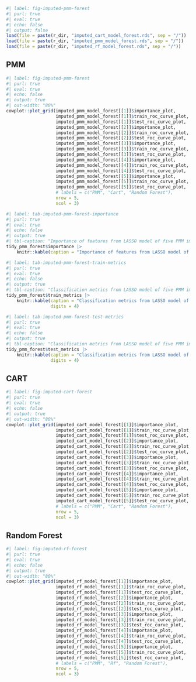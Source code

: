 ``` r
#| label: fig-imputed-pmm-forest
#| purl: true
#| eval: true
#| echo: false
#| output: false
load(file = paste(r_dir, "imputed_cart_model_forest.rds", sep = "/"))
load(file = paste(r_dir, "imputed_pmm_model_forest.rds", sep = "/"))
load(file = paste(r_dir, "imputed_rf_model_forest.rds", sep = "/"))

```


::: {.panel-tabset}

## PMM

``` r
#| label: fig-imputed-pmm-forest
#| purl: true
#| eval: true
#| echo: false
#| output: true
#| out-width: "80%"
cowplot::plot_grid(imputed_pmm_model_forest[[1]]$importance_plot,
                   imputed_pmm_model_forest[[1]]$train_roc_curve_plot,
                   imputed_pmm_model_forest[[1]]$test_roc_curve_plot,
                   imputed_pmm_model_forest[[2]]$importance_plot,
                   imputed_pmm_model_forest[[2]]$train_roc_curve_plot,
                   imputed_pmm_model_forest[[2]]$test_roc_curve_plot,
                   imputed_pmm_model_forest[[3]]$importance_plot,
                   imputed_pmm_model_forest[[3]]$train_roc_curve_plot,
                   imputed_pmm_model_forest[[3]]$test_roc_curve_plot,
                   imputed_pmm_model_forest[[4]]$importance_plot,
                   imputed_pmm_model_forest[[4]]$train_roc_curve_plot,
                   imputed_pmm_model_forest[[4]]$test_roc_curve_plot,
                   imputed_pmm_model_forest[[5]]$importance_plot,
                   imputed_pmm_model_forest[[5]]$train_roc_curve_plot,
                   imputed_pmm_model_forest[[5]]$test_roc_curve_plot,
                   # labels = c("PMM", "Cart", "Random Forest"),
                   nrow = 5,
                   ncol = 3)

```

``` r
#| label: tab-imputed-pmm-forest-importance
#| purl: true
#| eval: true
#| echo: false
#| output: true
#| tbl-caption: "Importance of features from LASSO model of five PMM imputed datasets."
tidy_pmm_forest$importance |>
    knitr::kable(caption = "Importance of features from LASSO model of five PMM imputed datasets.")

```

``` r
#| label: tab-imputed-pmm-forest-train-metrics
#| purl: true
#| eval: true
#| echo: false
#| output: true
#| tbl-caption: "Classification metrics from LASSO model of five PMM imputed datasets (Training Data)."
tidy_pmm_forest$train_metrics |>
    knitr::kable(caption = "Classification metrics from LASSO model of five PMM imputed datasets (Training Data).",
                 digits = 4)

```

``` r
#| label: tab-imputed-pmm-forest-test-metrics
#| purl: true
#| eval: true
#| echo: false
#| output: true
#| tbl-caption: "Classification metrics from LASSO model of five PMM imputed datasets (Testing Data)."
tidy_pmm_forest$test_metrics |>
    knitr::kable(caption = "Classification metrics from LASSO model of five PMM imputed datasets (Testing Data).",
                 digits = 4)

```

## CART

``` r
#| label: fig-imputed-cart-forest
#| purl: true
#| eval: true
#| echo: false
#| output: true
#| out-width: "80%"
cowplot::plot_grid(imputed_cart_model_forest[[1]]$importance_plot,
                   imputed_cart_model_forest[[1]]$train_roc_curve_plot,
                   imputed_cart_model_forest[[1]]$test_roc_curve_plot,
                   imputed_cart_model_forest[[2]]$importance_plot,
                   imputed_cart_model_forest[[2]]$train_roc_curve_plot,
                   imputed_cart_model_forest[[2]]$test_roc_curve_plot,
                   imputed_cart_model_forest[[3]]$importance_plot,
                   imputed_cart_model_forest[[3]]$train_roc_curve_plot,
                   imputed_cart_model_forest[[3]]$test_roc_curve_plot,
                   imputed_cart_model_forest[[4]]$importance_plot,
                   imputed_cart_model_forest[[4]]$train_roc_curve_plot,
                   imputed_cart_model_forest[[4]]$test_roc_curve_plot,
                   imputed_cart_model_forest[[5]]$importance_plot,
                   imputed_cart_model_forest[[5]]$train_roc_curve_plot,
                   imputed_cart_model_forest[[5]]$test_roc_curve_plot,
                   # labels = c("PMM", "Cart", "Random Forest"),
                   nrow = 5,
                   ncol = 3)

```

## Random Forest

``` r
#| label: fig-imputed-rf-forest
#| purl: true
#| eval: true
#| echo: false
#| output: true
#| out-width: "80%"
cowplot::plot_grid(imputed_rf_model_forest[[1]]$importance_plot,
                   imputed_rf_model_forest[[1]]$train_roc_curve_plot,
                   imputed_rf_model_forest[[1]]$test_roc_curve_plot,
                   imputed_rf_model_forest[[2]]$importance_plot,
                   imputed_rf_model_forest[[2]]$train_roc_curve_plot,
                   imputed_rf_model_forest[[2]]$test_roc_curve_plot,
                   imputed_rf_model_forest[[3]]$importance_plot,
                   imputed_rf_model_forest[[3]]$train_roc_curve_plot,
                   imputed_rf_model_forest[[3]]$test_roc_curve_plot,
                   imputed_rf_model_forest[[4]]$importance_plot,
                   imputed_rf_model_forest[[4]]$train_roc_curve_plot,
                   imputed_rf_model_forest[[4]]$test_roc_curve_plot,
                   imputed_rf_model_forest[[5]]$importance_plot,
                   imputed_rf_model_forest[[5]]$train_roc_curve_plot,
                   imputed_rf_model_forest[[5]]$test_roc_curve_plot,
                   # labels = c("PMM", "Rf", "Random Forest"),
                   nrow = 5,
                   ncol = 3)

```

:::
